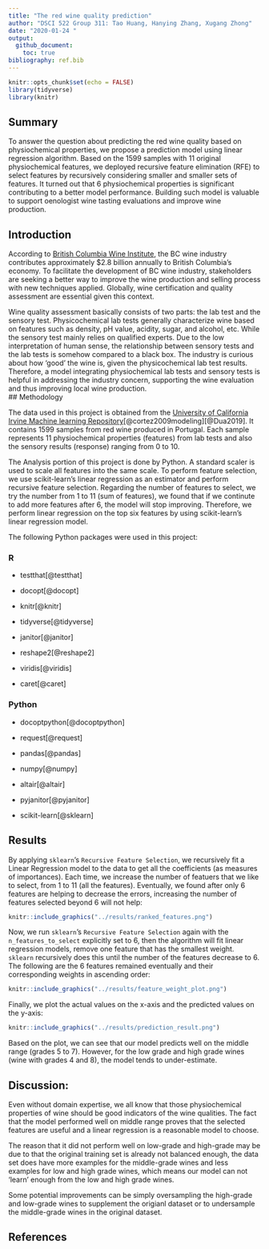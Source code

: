 ```yaml
---
title: "The red wine quality prediction"
author: "DSCI 522 Group 311: Tao Huang, Hanying Zhang, Xugang Zhong"
date: "2020-01-24 "
output:
  github_document:
    toc: true
bibliography: ref.bib
---
```


```r
knitr::opts_chunk$set(echo = FALSE)
library(tidyverse)
library(knitr)
```

## Summary

To answer the question about predicting the red wine quality based on physiochemical properties, we propose a prediction model using linear regression algorithm. Based on the 1599 samples with 11 original physiochemical features, we deployed recursive feature elimination (RFE)  to select features by recursively considering smaller and smaller sets of features. It turned out that 6 physiochemical properties is significant contributing to a better model performance. Building such model is valuable to support oenologist wine tasting evaluations and improve wine production. 


## Introduction

According to [British Columbia Wine Institute]( https://winebc.com/industry/media/quick-facts/), the BC wine industry contributes approximately $2.8 billion annually to British Columbia’s economy. To facilitate the development of BC wine industry, stakeholders are seeking a better way to improve the wine production and selling process with new techniques applied. Globally, wine certification and quality assessment are essential given this context.

Wine quality assessment basically consists of two parts: the lab test and the sensory test. Physicochemical lab tests generally characterize wine based on features such as density, pH value, acidity, sugar, and alcohol, etc. While the sensory test mainly relies on qualified experts. Due to the low interpretation of human sense, the relationship between sensory tests and the lab tests is somehow compared to a black box. The industry is curious about how ‘good’ the wine is, given the physicochemical lab test results.  Therefore, a model integrating physiochemical lab tests and sensory tests is helpful in addressing the industry concern, supporting the wine evaluation and thus improving local wine production.  
## Methodology

The data used in this project is obtained from the [University of California Irvine Machine learning Repository]( http://archive.ics.uci.edu/ml/datasets/Wine+Quality)[@cortez2009modeling][@Dua2019].  It contains 1599 samples from red wine produced in Portugal. Each sample represents 11 physiochemical properties (features) from lab tests and also the sensory results (response) ranging from 0 to 10.  


The Analysis portion of this project is done by Python. A standard scaler is used to scale all features into the same scale. To perform feature selection, we use scikit-learn's linear regression as an estimator and perform recursive feature selection. Regarding the number of features to select, we try the number from 1 to 11 (sum of features), we found that if we continute to add more features after 6, the model will stop improving. Therefore, we perform linear regression on the top six features by using scikit-learn's linear regression model.

The following Python packages were used in this project:

### R 

- testthat[@testthat]

- docopt[@docopt]

- knitr[@knitr]

- tidyverse[@tidyverse]

- janitor[@janitor]

- reshape2[@reshape2]

- viridis[@viridis]

- caret[@caret]

### Python

- docoptpython[@docoptpython]

- request[@request]

- pandas[@pandas]

- numpy[@numpy]

- altair[@altair]

- pyjanitor[@pyjanitor]

- scikit-learn[@sklearn]

## Results

By applying `sklearn`'s `Recursive Feature Selection`, we recursively fit a Linear Regression model to the data to get all the coefficients (as measures of importances). Each time, we increase the number of featuers that we like to select, from 1 to 11 (all the features). Eventually, we found after only 6 features are helping to decrease the errors, increasing the number of features selected beyond 6 will not help:

```r
knitr::include_graphics("../results/ranked_features.png")
```

Now, we run `sklearn`'s `Recursive Feature Selection` again with the `n_features_to_select` explicitly set to 6, then the algorithm will fit linear regression models, remove one feature that has the smallest weight. `sklearn` recursively does this until the number of the features decrease to 6. The following are the 6 features remained eventually and their corresponding weights in ascending order:

```r
knitr::include_graphics("../results/feature_weight_plot.png")
```

Finally, we plot the actual values on the x-axis and the predicted values on the y-axis:

```r
knitr::include_graphics("../results/prediction_result.png")
```

Based on the plot, we can see that our model predicts well on the middle range (grades 5 to 7). However, for the low grade and high grade wines (wine with grades 4 and 8), the model tends to under-estimate.

## Discussion:

Even without domain expertise, we all know that those physiochemical properties of wine should be good indicators of the wine qualities. The fact that the model performed well on middle range proves that the selected features are useful and a linear regression is a reasonable model to choose.

The reason that it did not perform well on low-grade and high-grade may be due to that the original training set is already not balanced enough, the data set does have more examples for the middle-grade wines and less examples for low and high grade wines, which means our model can not 'learn' enough from the low and high grade wines.

Some potential improvements can be simply oversampling the high-grade and low-grade wines to supplement the origianl dataset or to undersample the middle-grade wines in the original dataset.

## References
